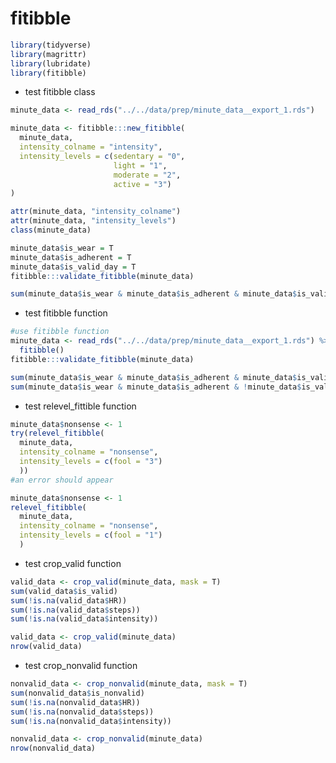 # fitibble

```r
library(tidyverse)
library(magrittr)
library(lubridate)
library(fitibble)
```

* test fitibble class

```r
minute_data <- read_rds("../../data/prep/minute_data__export_1.rds") 

minute_data <- fitibble:::new_fitibble(
  minute_data, 
  intensity_colname = "intensity", 
  intensity_levels = c(sedentary = "0", 
                       light = "1", 
                       moderate = "2", 
                       active = "3")
)

attr(minute_data, "intensity_colname")
attr(minute_data, "intensity_levels")
class(minute_data)
```

```r
minute_data$is_wear = T
minute_data$is_adherent = T
minute_data$is_valid_day = T
fitibble:::validate_fitibble(minute_data)
```

```r
sum(minute_data$is_wear & minute_data$is_adherent & minute_data$is_valid_day)
```

* test fitibble function

```r
#use fitibble function
minute_data <- read_rds("../../data/prep/minute_data__export_1.rds") %>% 
  fitibble()
fitibble:::validate_fitibble(minute_data)
```

```r
sum(minute_data$is_wear & minute_data$is_adherent & minute_data$is_valid_day)
sum(minute_data$is_wear & minute_data$is_adherent & !minute_data$is_valid_day)
```

* test relevel_fittible function

```r
minute_data$nonsense <- 1
try(relevel_fitibble(
  minute_data, 
  intensity_colname = "nonsense", 
  intensity_levels = c(fool = "3")
  ))
#an error should appear
```

```r
minute_data$nonsense <- 1
relevel_fitibble(
  minute_data, 
  intensity_colname = "nonsense", 
  intensity_levels = c(fool = "1")
  )
```

* test crop_valid function
```r
valid_data <- crop_valid(minute_data, mask = T)
sum(valid_data$is_valid)
sum(!is.na(valid_data$HR))
sum(!is.na(valid_data$steps))
sum(!is.na(valid_data$intensity))
```

```r
valid_data <- crop_valid(minute_data)
nrow(valid_data)
```


* test crop_nonvalid function

```r
nonvalid_data <- crop_nonvalid(minute_data, mask = T)
sum(nonvalid_data$is_nonvalid)
sum(!is.na(nonvalid_data$HR))
sum(!is.na(nonvalid_data$steps))
sum(!is.na(nonvalid_data$intensity))
```

```r
nonvalid_data <- crop_nonvalid(minute_data)
nrow(nonvalid_data)
```
